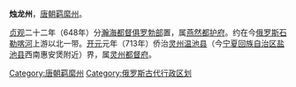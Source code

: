 '''烛龙州'''，[[唐朝|唐朝]][[羁縻州|羁縻州]]。

[[貞觀_(唐朝)|贞观]]二十二年（648年）分[[瀚海都督|瀚海都督]][[俱罗勃部|俱罗勃部]]置，属[[燕然都护府|燕然都护府]]。约在今[[俄罗斯|俄罗斯]][[石勒喀河|石勒喀河]]上游以北一带。[[开元|开元]]元年（713年）侨治[[灵州|灵州]][[温池县|温池县]]（今[[宁夏回族自治区|宁夏回族自治区]][[盐池县|盐池县]]西南惠安煲附近）界，属[[灵州都督府|灵州都督府]]。 

{{唐朝行政区划小作品}}
{{DEFAULTSORT:Z}}
[[Category:唐朝羁縻州|Category:唐朝羁縻州]]
[[Category:俄罗斯古代行政区划|Category:俄罗斯古代行政区划]]